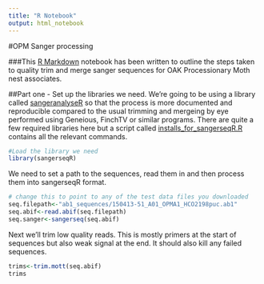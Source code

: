```yaml
---
title: "R Notebook"
output: html_notebook
---
```


#OPM Sanger processing

###This [R Markdown](http://rmarkdown.rstudio.com) notebook has been written to outline the steps taken to quality trim and merge sanger sequences for OAK Processionary Moth nest associates. 

##Part one - Set up the libraries we need.
We're going to be using a library called [sangeranalyseR](https://github.com/roblanf/sangeranalyseR) so that the process is more documented and reproducible compared to the usual trimming and mergeing by eye performed using Geneious, FinchTV or similar programs. There are quite a few required libraries here but a script called [installs_for_sangerseqR.R](https://github.com/James-Kitson/OPM_nest_associates/blob/master/installs_for_sangerseqR.R) contains all the relevant commands.

```r
#Load the library we need
library(sangerseqR)
```

We need to set a path to the sequences, read them in and then process them into sangerseqR format.
```r
# change this to point to any of the test data files you downloaded
seq.filepath<-"ab1_sequences/150413-51_A01_OPMA1_HCO2198puc.ab1"
seq.abif<-read.abif(seq.filepath)
seq.sanger<-sangerseq(seq.abif)
```

Next we'll trim low quality reads. This is mostly primers at the start of sequences but also weak signal at the end. It should also kill any failed sequences.
```r
trims<-trim.mott(seq.abif)
trims
```

